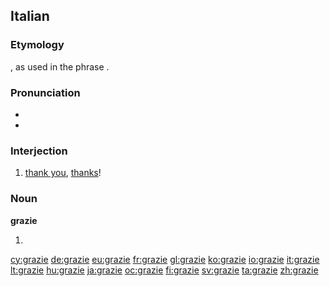 ==Italian==

===Etymology===
{{etyl|la|it}} {{term|gratia}}, as used in the phrase {{term||[[gratia]]s [[agere]]|to express thanks}}.

===Pronunciation===
*{{audio|It-grazie.ogg|audio}}
* {{audio|It grazie.ogg|Audio}}

===Interjection===
{{infl|it|interjection}}

# [[thank you]], [[thanks]]!

===Noun===
'''grazie''' {{f}}

# {{plural of|[[grazia]]|lang=it}}

[[cy:grazie]]
[[de:grazie]]
[[eu:grazie]]
[[fr:grazie]]
[[gl:grazie]]
[[ko:grazie]]
[[io:grazie]]
[[it:grazie]]
[[lt:grazie]]
[[hu:grazie]]
[[ja:grazie]]
[[oc:grazie]]
[[fi:grazie]]
[[sv:grazie]]
[[ta:grazie]]
[[zh:grazie]]